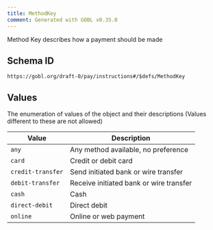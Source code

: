 ```yaml
---
title: MethodKey
comment: Generated with GOBL v0.35.0
---
```


Method Key describes how a payment should be made

## Schema ID

`https://gobl.org/draft-0/pay/instructions#/$defs/MethodKey`

## Values
The enumeration of values of the object and their descriptions (Values different to these are not allowed)

| Value             | Description                             |
|-------------------|-----------------------------------------|
| `any`             | Any method available, no preference     |
| `card`            | Credit or debit card                    |
| `credit-transfer` | Send initiated bank or wire transfer    |
| `debit-transfer`  | Receive initiated bank or wire transfer |
| `cash`            | Cash                                    |
| `direct-debit`    | Direct debit                            |
| `online`          | Online or web payment                   |

